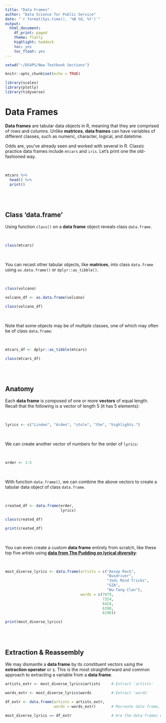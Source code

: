 ```yaml
---
title: "Data Frames"
author: "Data Science for Public Service"
date: "`r format(Sys.time(), '%B %d, %Y')`"
output:
  html_document:
    df_print: paged
    theme: flatly
    highlight: haddock
    toc: yes
    toc_float: yes
---
```

  
```r

setwd("~/DS4PS/New Textbook Sections")

knitr::opts_chunk$set(echo = TRUE)

library(scales)
library(plotly)
library(tidyverse)

```

# Data Frames

**Data frames** are tabular data objects in R, meaning that they are comprised 
of rows and columns. Unlike **matrices**, **data frames** can have variables of 
different classes, such as numeric, character, logical, and datetime. 

Odds are, you've already seen and worked with several in R. Classic practice
data frames include `mtcars` and `iris`. Let's print one the old-fashioned way.

<br>

```r

mtcars %>% 
  head() %>% 
  print()

```

<br>
<br>

## Class 'data.frame'

Using function `class()` on a **data frame** object reveals class `data.frame`.

<br>

```r

class(mtcars)

```

<br>

You can recast other tabular objects, like **matrices**, into class `data.frame`
using `as.data.frame()` or `dplyr::as_tibble()`.

<br>

```r

class(volcano)

volcano_df <- as.data.frame(volcano)

class(volcano_df)

```

<br>

Note that some objects may be of multiple classes, one of which may often be of
class `data.frame`:

<br>

```r

mtcars_df <- dplyr::as_tibble(mtcars)

class(mtcars_df)

```

<br>
<br>

## Anatomy

Each **data frame** is composed of one or more **vectors** of equal length. 
Recall that the following is a vector of length 5 (it has 5 elements):

<br>

```r

lyrics <- c("Linden", "Arden", "stole", "the", "highlights.")

```

<br>

We can create another vector of numbers for the order of `lyrics`:

<br>

```r

order <- 1:5

```

<br>

With function `data.frame()`, we can combine the above vectors to create a
tabular data object of class `data.frame`. 

<br>

```r

created_df <- data.frame(order, 
                         lyrics)

class(created_df) 

print(created_df)

```

<br>

You can even create a custom **data frame** entirely from scratch, like 
these top five artists using **[data from The Pudding on lyrical diversity](https://pudding.cool/projects/vocabulary/index.html)**:

<br>

```r

most_diverse_lyrics <- data.frame(artists = c("Aesop Rock", 
                                              "Busdriver", 
                                              "Jedi Mind Tricks",
                                              "GZA",
                                              "Wu-Tang Clan"),
                                  words = c(7879,
                                            7324,
                                            6424,
                                            6390,
                                            6196))

print(most_diverse_lyrics)

```

<br>
<br>

## Extraction & Reassembly

We may dismantle a **data frame** by its constituent vectors using the 
**extraction operator** or `$`. This is the most straightforward and common 
approach to extracting a variable from a **data frame**.

```r

artists_extr <- most_diverse_lyrics$artists     # Extract 'artists'

words_extr <- most_diverse_lyrics$words         # Extract 'words'

df_extr <- data.frame(artists = artists_extr,
                      words = words_extr)       # Recreate data frame, rename

most_diverse_lyrics == df_extr                  # Are the data frames equal?

```

<br>
<br>
